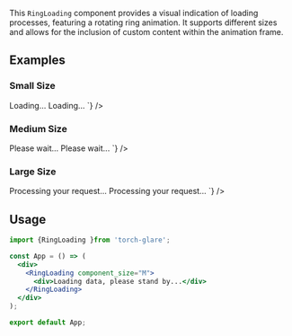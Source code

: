 
<Title>RingLoading Component</Title>
<Meta title="UI Components/RingLoading" component={RingLoading} of={RingLoadingStories} />

This `RingLoading` component provides a visual indication of loading processes, featuring a rotating ring animation. It supports different sizes and allows for the inclusion of custom content within the animation frame.


## Examples

### Small Size
<RingLoading component_size="S">
  <span>Loading...</span>
</RingLoading>
<Source code={`<RingLoading component_size="S">
  <span>Loading...</span>
</RingLoading>`} />

### Medium Size
<RingLoading component_size="M">
  <span>Please wait...</span>
</RingLoading>
<Source code={`<RingLoading component_size="M">
  <span>Please wait...</span>
</RingLoading>`} />

### Large Size
<RingLoading component_size="L">
  <span>Processing your request...</span>
</RingLoading>
<Source code={`<RingLoading component_size="L">
  <span>Processing your request...</span>
</RingLoading>`} />

## Usage

```jsx
import {RingLoading }from 'torch-glare';

const App = () => (
  <div>
    <RingLoading component_size="M">
      <div>Loading data, please stand by...</div>
    </RingLoading>
  </div>
);

export default App;
```